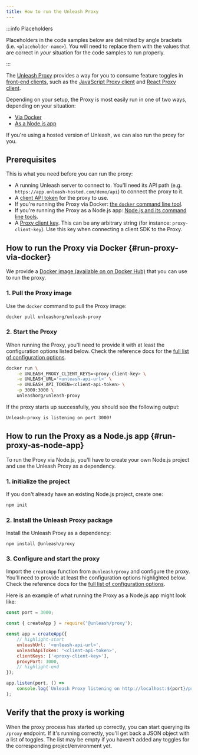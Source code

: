 ```yaml
---
title: How to run the Unleash Proxy
---
```



:::info Placeholders

Placeholders in the code samples below are delimited by angle brackets (i.e. `<placeholder-name>`). You will need to replace them with the values that are correct in _your_ situation for the code samples to run properly.

:::

The [Unleash Proxy](../reference/unleash-proxy.md) provides a way for you to consume feature toggles in [front-end clients](../reference/sdks/index.md#front-end-sdks), such as the [JavaScript Proxy client](/docs/generated/sdks/client-side/javascript-browser.md) and [React Proxy client](/docs/generated/sdks/client-side/react.md).

Depending on your setup, the Proxy is most easily run in one of two ways, depending on your situation:

-   [Via Docker](#run-proxy-via-docker)
-   [As a Node.js app](#run-proxy-as-node-app)

If you're using a hosted version of Unleash, we can also run the proxy for you.

## Prerequisites

This is what you need before you can run the proxy:

-   A running Unleash server to connect to. You'll need its API path (e.g. `https://app.unleash-hosted.com/demo/api`) to connect the proxy to it.
-   A [client API token](../reference/api-tokens-and-client-keys#client-tokens) for the proxy to use.
-   If you're running the Proxy via Docker: [the `docker` command line tool](https://www.docker.com/).
-   If you're running the Proxy as a Node.js app: [Node.js and its command line tools](https://nodejs.org/).
-   A [Proxy client key](../reference/api-tokens-and-client-keys#proxy-client-keys). This can be any arbitrary string (for instance: `proxy-client-key`). Use this key when connecting a client SDK to the Proxy.

## How to run the Proxy via Docker {#run-proxy-via-docker}

We provide a [Docker image (available on on Docker Hub)](https://hub.docker.com/r/unleashorg/unleash-proxy) that you can use to run the proxy.

### 1. Pull the Proxy image

Use the `docker` command to pull the Proxy image:

```bash title="Pull the Unleash Proxy docker image"
docker pull unleashorg/unleash-proxy
```

### 2. Start the Proxy

When running the Proxy, you'll need to provide it with at least the configuration options listed below. Check the reference docs for the [full list of configuration options](../reference/unleash-proxy.md#configuration-options).

```bash title="Run the Unleash Proxy via Docker"
docker run \
    -e UNLEASH_PROXY_CLIENT_KEYS=<proxy-client-key> \
    -e UNLEASH_URL='<unleash-api-url>' \
    -e UNLEASH_API_TOKEN=<client-api-token> \
    -p 3000:3000 \
    unleashorg/unleash-proxy
```

If the proxy starts up successfully, you should see the following output:

```bash
Unleash-proxy is listening on port 3000!
```

## How to run the Proxy as a Node.js app {#run-proxy-as-node-app}

To run the Proxy via Node.js, you'll have to create your own Node.js project and use the Unleash Proxy as a dependency.

### 1. initialize the project

If you don't already have an existing Node.js project, create one:

```bash npm2yarn
npm init
```

### 2. Install the Unleash Proxy package

Install the Unleash Proxy as a dependency:

```shell npm2yarn
npm install @unleash/proxy
```

### 3. Configure and start the proxy

Import the `createApp` function from `@unleash/proxy` and configure the proxy. You'll need to provide at least the configuration options highlighted below. Check the reference docs for the [full list of configuration options](../reference/unleash-proxy.md#configuration-options).

Here is an example of what running the Proxy as a Node.js app might look like:

```js title="Sample app running the Unleash Proxy"
const port = 3000;

const { createApp } = require('@unleash/proxy');

const app = createApp({
    // highlight-start
    unleashUrl: '<unleash-api-url>',
    unleashApiToken: '<client-api-token>',
    clientKeys: ['<proxy-client-key>'],
    proxyPort: 3000,
    // highlight-end
});

app.listen(port, () =>
    console.log(`Unleash Proxy listening on http://localhost:${port}/proxy`),
);
```

## Verify that the proxy is working

When the proxy process has started up correctly, you can start querying its `/proxy` endpoint. If it's running correctly, you'll get back a JSON object with a list of toggles. The list may be empty if you haven't added any toggles for the corresponding project/environment yet.

<ApiRequest verb="get" url="proxy" endpointType="proxy" title="Request toggles from the Unleash Proxy"/>
